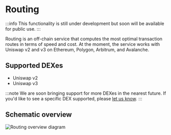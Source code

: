 # Routing
:::info
This functionality is still under development but soon	will be available for public use.
:::

Routing is an off-chain service that computes the most optimal transaction routes in terms of speed and cost. At the moment, the service works with Uniswap v2 and v3 on Ethereum, Polygon, Arbitrum, and Avalanche.

## Supported DEXes
- Uniswap v2
- Uniswap v3

:::note
We are soon bringing support for more DEXes in the nearest future.
If you'd like to see a specific DEX supported, please [let us know](mailto:support@concero.io).
:::


[//]: # ()
[//]: # (## API)

[//]: # (If your application is running JavaScript, a recommended way of fetching routes is to use the JavaScript SDK.)

[//]: # ()
[//]: # (Alternatively, direct API calls can be made to the routing service, depending on your use case.)

## Schematic overview
![Routing overview diagram](/routing-overview.jpg)


[//]: # (## API Reference)

